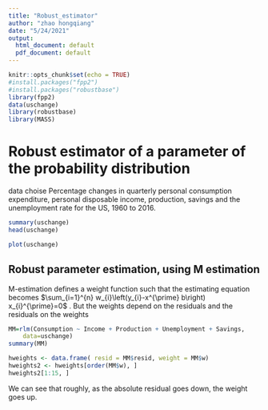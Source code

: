 ```yaml
---
title: "Robust_estimator"
author: "zhao hongqiang"
date: "5/24/2021"
output:
  html_document: default
  pdf_document: default
---
```


```r
knitr::opts_chunk$set(echo = TRUE)
#install.packages("fpp2")
#install.packages("robustbase")
library(fpp2)
data(uschange)
library(robustbase)
library(MASS)
```
# Robust estimator of a parameter of the probability distribution
data choise Percentage changes in quarterly personal consumption expenditure, personal disposable income, production, savings and the unemployment rate for the US, 1960 to 2016.

```r
summary(uschange)
head(uschange)
```

```r
plot(uschange)
```

## Robust parameter estimation, using M estimation

M-estimation defines a weight function such that the estimating equation becomes $\sum_{i=1}^{n} w_{i}\left(y_{i}-x^{\prime} b\right) x_{i}^{\prime}=0$
. But the weights depend on the residuals and the residuals on the weights

```r

MM=rlm(Consumption ~ Income + Production + Unemployment + Savings,
    data=uschange)
summary(MM)
```
```r
hweights <- data.frame( resid = MM$resid, weight = MM$w)
hweights2 <- hweights[order(MM$w), ]
hweights2[1:15, ]
```
We can see that roughly, as the absolute residual goes down, the weight goes up.




